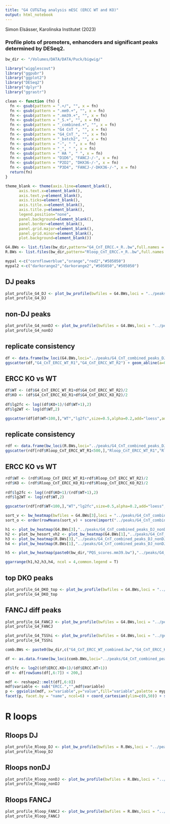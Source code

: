 ```yaml
---
title: "G4 CUT&Tag analysis mESC (ERCC WT and KO)"
output: html_notebook
---
```


Simon Elsässer, Karolinska Institutet (2023)

### Profile plots of promoters, enhancders and significant peaks determined by DESeq2.

```r
bw_dir <- "/Volumes/DATA/DATA/Puck/bigwig/"

library("wigglescout")
library("ggpubr")
library("ggplot2")
library("DESeq2")
library("dplyr")
library("ggrastr")

clean <- function (fn) {
  fn <- gsub(pattern = ".+/", "", x = fn)
  fn <- gsub(pattern = ".mm9.+", "", x = fn)
  fn <- gsub(pattern = ".mm39.+", "", x = fn)
  fn <- gsub(pattern = "_S.+", "", x = fn)
  fn <- gsub(pattern = "_combined.+", "", x = fn)
  fn <- gsub(pattern = "G4 CnT ", "", x = fn)
  fn <- gsub(pattern = "G4_CnT_", "", x = fn)
  fn <- gsub(pattern = "_batch2", "", x = fn)
  fn <- gsub(pattern = "-", " ", x = fn)
  fn <- gsub(pattern = "_", " ", x = fn)
  fn <- gsub(pattern = " HA ", " ", x = fn)
  fn <- gsub(pattern = "D1D6", "FANCJ-/-", x = fn)
  fn <- gsub(pattern = "P2D2", "DHX36-/-", x = fn)
  fn <- gsub(pattern = "P3D4", "FANCJ-/-DHX36-/-", x = fn)
  return(fn)
}

theme_blank <- theme(axis.line=element_blank(),
      axis.text.x=element_blank(),
      axis.text.y=element_blank(),
      axis.ticks=element_blank(),
      axis.title.x=element_blank(),
      axis.title.y=element_blank(),
      legend.position="none",
      panel.background=element_blank(),
      panel.border=element_blank(),
      panel.grid.major=element_blank(),
      panel.grid.minor=element_blank(),
      plot.background=element_blank())

G4.BWs <- list.files(bw_dir,pattern="G4_CnT_ERCC.+_R..bw",full.names = T)
R.BWs <- list.files(bw_dir,pattern="Rloop_CnT_ERCC.+_R..bw",full.names = T)

mypal <-c("cornflowerblue","orange","red2","#505050")
mypal2 <-c("darkorange2","darkorange2","#505050","#505050")
```

## DJ peaks
```r
plot_profile_G4_DJ <- plot_bw_profile(bwfiles = G4.BWs,loci = "../peaks/G4_CnT_combined_peaks_DJ.bed", mode="center", labels = clean(G4.BWs),show_error=T,colors = mypal2, verbose=F) + scale_y_continuous(limits=c(0,13))
plot_profile_G4_DJ
```

## non-DJ peaks
```r
plot_profile_G4_nonDJ <- plot_bw_profile(bwfiles = G4.BWs,loci = "../peaks/G4_CnT_combined_peaks_nonDJ.bed", mode="center", labels = clean(G4.BWs),show_error=T,colors = mypal2, verbose=F) + scale_y_continuous(limits=c(0,13))
plot_profile_G4_nonDJ
```

## replicate consistency
```r
df <- data.frame(bw_loci(G4.BWs,loci="../peaks/G4_CnT_combined_peaks_DJ_nonDJ.bed"))
ggscatter(df,"G4_CnT_ERCC_WT_R1","G4_CnT_ERCC_WT_R2") + geom_abline(a=0,b=1,linetype = "dotted")
```

## ERCC KO vs WT
```r
df$WT <- (df$G4_CnT_ERCC_WT_R1+df$G4_CnT_ERCC_WT_R2)/2
df$KO <- (df$G4_CnT_ERCC_KO_R1+df$G4_CnT_ERCC_KO_R2)/2
              
df$lg2fc <- log((df$KO+1)/(df$WT+1),2)
df$lg2WT <- log(df$WT,2)

ggscatter(df[df$WT<100,],"WT","lg2fc",size=0.5,alpha=0.2,add="loess",add.params=list(color="orange")) + geom_hline(yintercept = 0,linetype = "dotted",color="orange") + stat_summary_bin(fun.y="mean",bins=20,color="orange")
```
## replicate consistency
```r
rdf <- data.frame(bw_loci(R.BWs,loci="../peaks/G4_CnT_combined_peaks_DJ_nonDJ.bed"))
ggscatter(rdf[rdf$Rloop_CnT_ERCC_WT_R1<500,],"Rloop_CnT_ERCC_WT_R1","Rloop_CnT_ERCC_WT_R2") + geom_abline(a=0,b=1,linetype = "dotted")
```

## ERCC KO vs WT
```r
rdf$WT <- (rdf$Rloop_CnT_ERCC_WT_R1+rdf$Rloop_CnT_ERCC_WT_R2)/2
rdf$KO <- (rdf$Rloop_CnT_ERCC_KO_R1+rdf$Rloop_CnT_ERCC_KO_R2)/2
              
rdf$lg2fc <- log((rdf$KO+1)/(rdf$WT+1),2)
rdf$lg2WT <- log(rdf$WT,2)

ggscatter(rdf[rdf$WT<100,],"WT","lg2fc",size=0.5,alpha=0.2,add="loess",add.params=list(color="orange")) + geom_hline(yintercept = 0,linetype = "dotted",color="orange") + stat_summary_bin(fun.y="mean",bins=20,color="orange")
```


```r
sort_v <- bw_heatmap(bwfiles = G4.BWs[3],loci = "../peaks/G4_CnT_combined_peaks_DJ_nonDJ.bed",mode="center")[[1]]
sort_o <- order(rowMeans(sort_v) + score(import("../peaks/G4_CnT_combined_peaks_DJ_nonDJ.bed"))*1000)

h1 <- plot_bw_heatmap(G4.BWs[3],"../peaks/G4_CnT_combined_peaks_DJ_nonDJ.bed",mode="center",order_by=sort_o,max_rows_allowed = 200,verbose=F, zmax = 21)
h2 <- plot_bw_hesort_vh2 <- plot_bw_heatmap(G4.BWs[1],"../peaks/G4_CnT_combined_peaks_DJ_nonDJ.bed",mode="center",order_by=sort_o,max_rows_allowed = 200,verbose=F, zmax = 21)
h3 <- plot_bw_heatmap(R.BWs[3],"../peaks/G4_CnT_combined_peaks_DJ_nonDJ.bed",mode="center",order_by=sort_o,max_rows_allowed = 200,verbose=F, zmax = 30)
h4 <- plot_bw_heatmap(R.BWs[1],"../peaks/G4_CnT_combined_peaks_DJ_nonDJ.bed",mode="center",order_by=sort_o,max_rows_allowed = 200,verbose=F, zmax = 30)

h5 <- plot_bw_heatmap(paste0(bw_dir,"PQS_scores.mm39.bw"),"../peaks/G4_CnT_combined_peaks_DJ_nonDJ.bed",mode="center",order_by=sort_o,max_rows_allowed = 200,verbose=F,zmin=2, zmax = 10)

ggarrange(h1,h2,h3,h4, ncol = 4,common.legend = T)
```




## top DKO peaks
```r
plot_profile_G4_DKO_top <- plot_bw_profile(bwfiles = G4.BWs,loci = "../peaks/G4_CnT_combined_peaks_DESeq_DKO_sig_lfc_base_cutoff.bed", mode="center", labels = clean(G4.BWs),show_error=T,colors = mypal2, verbose=F) + scale_y_continuous(limits=c(0,13))
plot_profile_G4_DKO_top
```
## FANCJ diff peaks
```r
plot_profile_G4_FANCJ <- plot_bw_profile(bwfiles = G4.BWs,loci = "../peaks/G4_CnT_combined_peaks_DESeq_FANCJ_sig.bed", mode="center", labels = clean(G4.BWs),show_error=T,colors = mypal2, verbose=F) + scale_y_continuous(limits=c(0,13))
plot_profile_G4_FANCJ
```

```r
plot_profile_G4_TSShi <- plot_bw_profile(bwfiles = G4.BWs,loci = "../genome/genes_hi_lt10kb.mm39.bed", mode="start", labels = clean(G4.BWs),show_error=T,colors = mypal2, verbose=F) + scale_y_continuous(limits=c(0,30))
plot_profile_G4_TSShi
```
```r
comb.BWs <- paste0(bw_dir,c("G4_CnT_ERCC_WT_combined.bw","G4_CnT_ERCC_KO_combined.bw"))

df <- as.data.frame(bw_loci(comb.BWs,loci="../peaks/G4_CnT_combined_peaks_DESeq_sig_categories.bed",labels=clean(comb.BWs)))

df$lfc <- log2((df$ERCC.KO+1)/(df$ERCC.WT+1))
df <- df[rowSums(df[,6:7]) < 200,]

mdf <- reshape2::melt(df[,6:8])
mdf$variable <- sub("ERCC.","",mdf$variable)
p <- ggviolin(mdf, x="variable",y="value",fill="variable",palette = mypal2[c(3,1)], add="mean_sd", title = "G4 ERCC1 KO vs WT") 
facet(p, facet.by = "name", ncol=6) + coord_cartesian(ylim=c(0,50)) + stat_compare_means(label.y = 45, aes(label = paste0("p=", after_stat(p.format)))) 
```

# R loops

## Rloops DJ

```r
plot_profile_Rloop_DJ <- plot_bw_profile(bwfiles = R.BWs,loci = "../peaks/G4_CnT_combined_peaks_DJ.bed", mode="center", labels = clean(R.BWs),show_error=T,colors = mypal2, verbose=F)
plot_profile_Rloop_DJ
```

## Rloops nonDJ
```r
plot_profile_Rloop_nonDJ <- plot_bw_profile(bwfiles = R.BWs,loci = "../peaks/G4_CnT_combined_peaks_nonDJ.bed", mode="center", labels = clean(R.BWs),show_error=T,colors = mypal2, verbose=F) 
plot_profile_Rloop_nonDJ
```

## Rloops FANCJ
```r
plot_profile_Rloop_FANCJ <- plot_bw_profile(bwfiles = R.BWs,loci = "../peaks/G4_CnT_combined_peaks_DESeq_FANCJ_sig.bed", mode="center", labels = clean(R.BWs),show_error=T,colors = mypal2, verbose=F) 
plot_profile_Rloop_FANCJ
```



